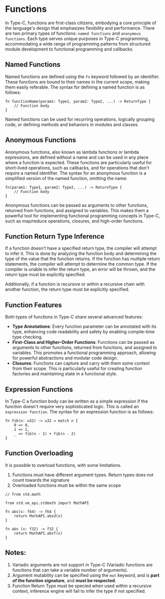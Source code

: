 Functions
===

In Type-C, functions are first-class citizens, embodying a core principle of the language's design that emphasizes flexibility and performance. There are two primary types of functions: `named functions` and `anonymous functions`. Each type serves unique purposes in Type-C programming, accommodating a wide range of programming patterns from structured module development to functional programming and callbacks.

## Named Functions

Named functions are defined using the `fn` keyword followed by an identifier. These functions are bound to their names in the current scope, making them easily referable. The syntax for defining a named function is as follows:

```tc
fn functionName(param1: Type1, param2: Type2, ...) -> ReturnType {
    // Function body
}
```

Named functions can be used for recurring operations, logically grouping code, or defining methods and behaviors in modules and classes.

## Anonymous Functions

Anonymous functions, also known as lambda functions or lambda expressions, are defined without a name and can be used in any place where a function is expected. These functions are particularly useful for short-lived operations, such as callbacks, and for operations that don't require a named identifier. The syntax for an anonymous function is a simplified version of the named function, omitting the name:

```tc
fn(param1: Type1, param2: Type2, ...) -> ReturnType {
    // Function body
}
```

Anonymous functions can be passed as arguments to other functions, returned from functions, and assigned to variables. This makes them a powerful tool for implementing functional programming concepts in Type-C, such as map/reduce operations, closures, and high-order functions.

## Function Return Type Inference
If a function doesn't have a specified return type, the compiler will attempt to infer it. This is done by analyzing the function body and determining the type of the value that the function returns. If the function has multiple return statements, the compiler will attempt to determine the common type. If the compiler is unable to infer the return type, an error will be thrown, and the return type must be explicitly specified.

Additionally, if a function is recursive or within a recursive chain with another function, the return type must be explicitly specified.

## Function Features

Both types of functions in Type-C share several advanced features:

- **Type Annotations**: Every function parameter can be annotated with its type, enhancing code readability and safety by enabling compile-time type checking.
- **First-Class and Higher-Order Functions**: Functions can be passed as arguments to other functions, returned from functions, and assigned to variables. This promotes a functional programming approach, allowing for powerful abstractions and modular code design.
- **Closures**: Functions can capture and carry with them some context from their scope. This is particularly useful for creating function factories and maintaining state in a functional style.

## Expression Functions

In Type-C a function body can be written as a simple expression if the function doesn't require very sophisticated logic. This is called an `expression function`. The syntax for an expression function is as follows:

```tc
fn fib(n: u32) -> u32 = match n {
    0 => 0,
    1 => 1,
    _ => fib(n - 1) + fib(n - 2)
}
```

## Function Overloading
It is possible to overload functions, with some limitations.

1. Functions must have different argument types. Return types does not count towards the signature
2. Overloaded functions must be within the same scope

```tc
// from std.math

from std.vm_api.stdmath import MathAPI

fn abs(x: f64) -> f64 {
    return MathAPI.absd(x)
}

fn abs (x: f32) -> f32 {
    return MathAPI.absf(x)
}
```

## Notes:

1. Variadic arguments are not support in Type-C (Variadic functions are functions that can take a variable number of arguments).
2. Argument mutability can be specified using the `mut` keyword, and is **part of the function signature**, and **must be respected**.
3. Function Return Type must be specied when used within a recursive context, inference engine will fail to infer the type if not specified.

